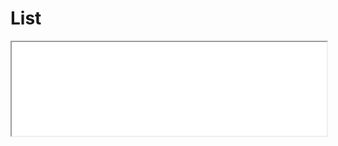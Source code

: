 # List

<iframe className="comp-preview"
  src="/prismal-react/preview/iframe.html?globals=&args=&id=commons-list--docs&viewMode=docs"
  width="100%"
/>